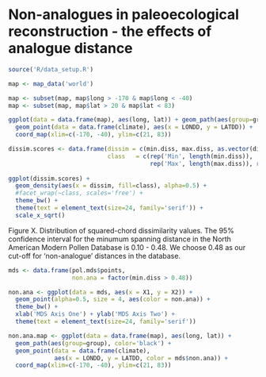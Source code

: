 Non-analogues in paleoecological reconstruction - the effects of analogue distance
========================================================

```r

source('R/data_setup.R')

```


```r
map <- map_data('world')

map <- subset(map, map$long > -170 & map$long < -40)
map <- subset(map, map$lat > 20 & map$lat < 83)

ggplot(data = data.frame(map), aes(long, lat)) + geom_path(aes(group=group), color='black') +
  geom_point(data = data.frame(climate), aes(x = LONDD, y = LATDD)) +
  coord_map(xlim=c(-170, -40), ylim=c(21, 83))

```

```r

dissim.scores <- data.frame(dissim = c(min.diss, max.diss, as.vector(dists)),
                            class   = c(rep('Min', length(min.diss)),
                                        rep('Max', length(max.diss)), rep('Dists', length(as.vector(dists)))))
              
ggplot(dissim.scores) + 
  geom_density(aes(x = dissim, fill=class), alpha=0.5) +
  #facet_wrap(~class, scales='free') +
  theme_bw() +
  theme(text = element_text(size=24, family='serif')) +
  scale_x_sqrt()

```
Figure X.  Distribution of squared-chord dissimilarity values.  The 95% confidence interval for the minumum spanning distance in the North American Modern Pollen Database is 0.10 - 0.48.  We choose 0.48 as our cut-off for 'non-analogue' distances in the database.


```r

mds <- data.frame(pol.mds$points,
                  non.ana = factor(min.diss > 0.48))

non.ana <- ggplot(data = mds, aes(x = X1, y = X2)) +
  geom_point(alpha=0.5, size = 4, aes(color = non.ana)) +   
  theme_bw() +
  xlab('MDS Axis One') + ylab('MDS Axis Two') +
  theme(text = element_text(size=24, family='serif'))

non.ana.map <- ggplot(data = data.frame(map), aes(long, lat)) + 
  geom_path(aes(group=group), color='black') +
  geom_point(data = data.frame(climate), 
             aes(x = LONDD, y = LATDD, color = mds$non.ana)) +
  coord_map(xlim=c(-170, -40), ylim=c(21, 83))


```
